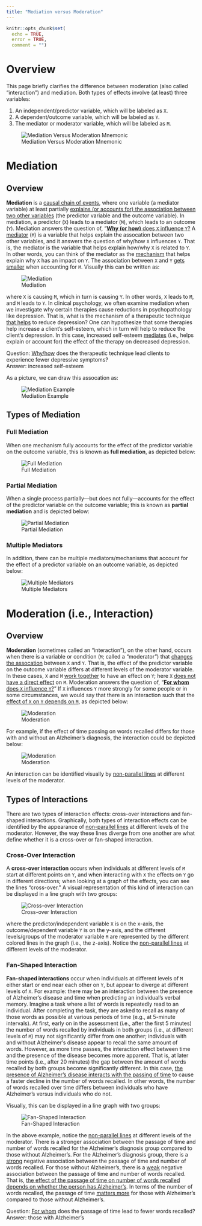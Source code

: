 ```yaml
---
title: "Mediation versus Moderation"
---
```


```r
knitr::opts_chunk$set(
  echo = TRUE,
  error = TRUE,
  comment = "")
```

# Overview

This page briefly clarifies the difference between moderation (also called "interaction") and mediation.
Both types of effects involve (at least) three variables:

1. An independent/predictor variable, which will be labeled as `X`.
1. A dependent/outcome variable, which will be labeled as `Y`.
1. The mediator or moderator variable, which will be labeled as `M`.

![Mediation Versus Moderation Mnemonic](images/mediationModerationMnemonic.png)

# Mediation {#mediation}

## Overview {#mediationOverview}

**Mediation** is a <u>causal chain of events</u>, where one variable (a mediator variable) at least partially <u>explains (or accounts for) the association between two other variables</u> (the predictor variable and the outcome variable).
In mediation, a predictor (`X`) leads to a mediator (`M`), which leads to an outcome (`Y`).
Mediation answers the question of, "<u>**Why (or how)** does `X` influence `Y`?</u> A <u>mediator</u> (`M`) is a variable that helps explain the assocation between two other variables, and it answers the question of why/how `X` influences `Y`.
That is, the mediator is the variable that helps explain how/why `X` is related to `Y`.
In other words, you can think of the mediator as the <u>mechanism</u> that helps explain why `X` has an impact on `Y`.
The association between `X` and `Y` <u>gets smaller</u> when accounting for `M`.
Visually this can be written as:

![Mediation](images/mediation.png)

where `X` is causing `M`, which in turn is causing `Y`.
In other words, `X` leads to `M`, and `M` leads to `Y`.
In clinical psychology, we often examine mediation when we investigate why certain therapies cause reductions in psychopathology like depression.
That is, what is the mechanism of a therapeutic technique <u>that helps</u> to reduce depression?
One can hypothesize that some therapies help increase a client's self-esteem, which in turn will help to reduce the client's depression.
In this case, increased self-esteem <u>mediates</u> (i.e., helps explain or account for) the effect of the therapy on decreased depression.

Question: <u>Why/how</u> does the therapeutic technique lead clients to experience fewer depressive symptoms?\
Answer: increased self-esteem

As a picture, we can draw this assocation as:

![Mediation Example](images/mediationExample.png)

## Types of Mediation {#mediationTypes}

### Full Mediation {#fullMediation}

When one mechanism fully accounts for the effect of the predictor variable on the outcome variable, this is known as **full mediation**, as depicted below:

![Full Mediation](images/mediation.png)

### Partial Mediation {#partialMediation}

When a single process partially—but does not fully—accounts for the effect of the predictor variable on the outcome variable; this is known as **partial mediation** and is depicted below:

![Partial Mediation](images/mediationPartial.png)

### Multiple Mediators {#multipleMediators}

In addition, there can be multiple mediators/mechanisms that account for the effect of a predictor variable on an outcome variable, as depicted below:

![Multiple Mediators](images/mediationMultiple.png)

# Moderation (i.e., Interaction) {#moderation}

## Overview {#moderationOverview}

**Moderation** (sometimes called an "interaction"), on the other hand, occurs when there is a variable or condition (`M`; called a "moderator") that <u>changes the assocation</u> between `X` and `Y`.
That is, the effect of the predictor variable on the outcome variable differs at different levels of the moderator variable.
In these cases, `X` and `M` <u>work together</u> to have an effect on `Y`; here `X` <u>does not have a direct effect</u> on `M`.
Moderation answers the question of, "<u>**For whom** does `X` influence `Y`?</u>"
If `X` influences `Y` more strongly for some people or in some circumstances, we would say that there is an interaction such that the <u>effect of `X` on `Y` depends on `M`</u>, as depicted below:

![Moderation](images/moderation.png)

For example, if the effect of time passing on words recalled differs for those with and without an Alzheimer's diagnosis, the interaction could be depicted below:

![Moderation](images/moderationExample.png)

An interaction can be identified visually by <u>non-parallel lines</u> at different levels of the moderator.

## Types of Interactions {#interactionTypes}

There are two types of interaction effects: cross-over interactions and fan-shaped interactions.
Graphically, both types of interaction effects can be identified by the appearance of <u>non-parallel lines</u> at different levels of the moderator.
However, the way these lines diverge from one another are what define whether it is a cross-over or fan-shaped interaction.

### Cross-Over Interaction {#crossoverInteraction}

A **cross-over interaction** occurs when individuals at different levels of `M` start at different points on `Y`, and when interacting with `X` the effects on `Y` go in different directions; when looking at a graph of the effects, you can see the lines "cross-over."
A visual representation of this kind of interaction can be displayed in a line graph with two groups:

![Cross-over Interaction](images/interactionCrossover.png)

where the predictor/independent variable `X` is on the x-axis, the outcome/dependent variable `Y` is on the y-axis, and the different levels/groups of the moderator variable `M` are represented by the different colored lines in the graph (i.e., the z-axis).
Notice the <u>non-parallel lines</u> at different levels of the moderator.

### Fan-Shaped Interaction {#fanShapedInteraction}

**Fan-shaped interactions** occur when individuals at different levels of `M` either start or end near each other on `Y`, but appear to diverge at different levels of `X`.
For example: there may be an interaction between the presence of Alzheimer's disease and time when predicting an individual's verbal memory.
Imagine a task where a list of words is repeatedly read to an individual.
After completing the task, they are asked to recall as many of those words as possible at various periods of time (e.g., at 5-minute intervals).
At first, early on in the assessment (i.e., after the first 5 minutes) the number of words recalled by individuals in both groups (i.e., at different levels of `M`) may not significantly differ from one another; individuals with and without Alzheimer's disease appear to recall the same amount of words.
However, as more time passes, the interaction effect between time and the presence of the disease becomes more apparent.
That is, at later time points (i.e., after 20 minutes) the gap between the amount of words recalled by both groups become significantly different.
In this case, <u>the presence of Alzheimer's disease interacts with the passing of time</u> to cause a faster decline in the number of words recalled.
In other words, the number of words recalled over time differs between individuals who have Alzheimer's versus individuals who do not.

Visually, this can be displayed in a line graph with two groups: 

 ![Fan-Shaped Interaction](images/interactionFanShaped.png)

In the above example, notice the <u>non-parallel lines</u> at different levels of the moderator.
There is a stronger association between the passage of time and number of words recalled for the Alzheimer's diagnosis group compared to those without Alzheimer's.
For the Alzheimer's diagnosis group, there is a <u>strong</u> negative association between the passage of time and number of words recalled.
For those without Alzheimer's, there is a <u>weak</u> negative association between the passage of time and number of words recalled.
That is, <u>the effect of the passage of time on number of words recalled depends on whether the person has Alzheimer's</u>.
In terms of the number of words recalled, the passage of time <u>matters more</u> for those with Alzheimer's compared to those without Alzheimer's.

Question: <u>For whom</u> does the passage of time lead to fewer words recalled?\
Answer: those with Alzheimer's
